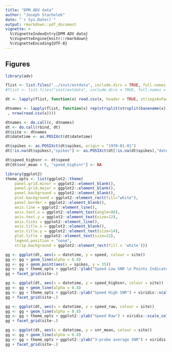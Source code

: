 ```yaml
---
title: "DPM ADV data"
author: "Joseph Stachelek"
date: "`r Sys.Date()`"
output: rmarkdown::pdf_document
vignette: >
  %\VignetteIndexEntry{DPM ADV data}
  %\VignetteEngine{knitr::rmarkdown}
  %\VignetteEncoding{UTF-8}
---
```


## Figures

```r
library(adv)

flist <- list.files("../inst/extdata", include.dirs = TRUE, full.names = TRUE, "*.csv")[3:6]
#flist <- list.files("inst/extdata", include.dirs = TRUE, full.names = TRUE, "*.csv")[3:6]

dt <- lapply(flist, function(x) read.csv(x, header = TRUE, stringsAsFactors = FALSE))

dtnames <- lapply(flist, function(x) rep(strsplit(strsplit(basename(x), "\\.")[[1]][1], "_")[[1]][4]
 , nrow(read.csv(x))))

dtnames <- do.call(c, dtnames)
dt <- do.call(rbind, dt)
dt$site <- dtnames
dt$datetime <- as.POSIXct(dt$datetime)

dt$spikes <- as.POSIXct(dt$spikes, origin = "1970-01-01")
dt[!is.na(dt$spikes),"spikes"] <- as.POSIXct(dt[!is.na(dt$spikes),"datetime"])

dt$speed_highsnr <- dt$speed
dt[dt$snr_mean < 5, "speed_highsnr"] <- NA

library(ggplot2)
theme_opts <- list(ggplot2::theme(
	panel.grid.minor = ggplot2::element_blank(),
	panel.grid.major = ggplot2::element_blank(),
	panel.background = ggplot2::element_blank(),
	plot.background = ggplot2::element_rect(fill="white"),
	panel.border = ggplot2::element_blank(),
	axis.line = ggplot2::element_line(),
	axis.text.x = ggplot2::element_text(angle=90),
	axis.text.y = ggplot2::element_text(size=12),
	axis.ticks = ggplot2::element_line(),
	axis.title.x = ggplot2::element_blank(),
	axis.title.y = ggplot2::element_text(size=14),
	plot.title = ggplot2::element_text(size=22),
	legend.position = "none",
	strip.background = ggplot2::element_rect(fill = 'white')))

gg <- ggplot(dt, aes(x = datetime, y = speed, colour = site))
gg <- gg + geom_line(alpha = 0.8)
gg <- gg + geom_point(aes(x = spikes, y = 35))
gg <- gg + theme_opts + ggplot2::ylab("Speed Low SNR \n Points Indicate Spike Positions") + viridis::scale_color_viridis(discrete = TRUE) + scale_x_datetime(date_breaks = "1 week", date_labels = "%m-%d")
gg + facet_grid(site~.)

gg <- ggplot(dt, aes(x = datetime, y = speed_highsnr, colour = site))
gg <- gg + geom_line(alpha = 0.8)
gg <- gg + theme_opts + ggplot2::ylab("Speed High SNR") + viridis::scale_color_viridis(discrete = TRUE) + scale_x_datetime(date_breaks = "1 week", date_labels = "%m-%d")
gg + facet_grid(site~.)

gg <- ggplot(dt, aes(x = datetime, y = speed_raw, colour = site))
gg <- gg + geom_line(alpha = 0.8)
gg <- gg + theme_opts + ggplot2::ylab("Speed Raw") + viridis::scale_color_viridis(discrete = TRUE) + scale_x_datetime(date_breaks = "1 week", date_labels = "%m-%d")
gg + facet_grid(site~.)

gg <- ggplot(dt, aes(x = datetime, y = snr_mean, colour = site))
gg <- gg + geom_line(alpha = 0.8)
gg <- gg + theme_opts + ggplot2::ylab("3-probe average SNR") + viridis::scale_color_viridis(discrete = TRUE) + scale_x_datetime(date_breaks = "1 week", date_labels = "%m-%d")
gg + facet_grid(site~.)

```
